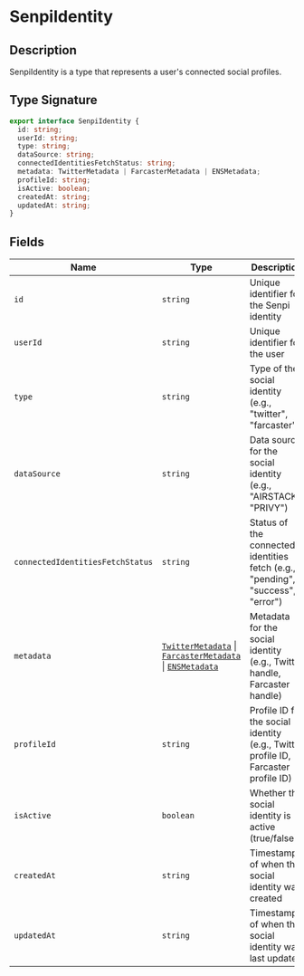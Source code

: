 # SenpiIdentity

## Description

SenpiIdentity is a type that represents a user's connected social profiles.

## Type Signature

```ts
export interface SenpiIdentity {
  id: string;
  userId: string;
  type: string;
  dataSource: string;
  connectedIdentitiesFetchStatus: string;
  metadata: TwitterMetadata | FarcasterMetadata | ENSMetadata;
  profileId: string;
  isActive: boolean;
  createdAt: string;
  updatedAt: string;
}
```

## Fields

| Name                             | Type                                                                                                                               | Description                                                                         |
| -------------------------------- | ---------------------------------------------------------------------------------------------------------------------------------- | ----------------------------------------------------------------------------------- |
| `id`                             | `string`                                                                                                                           | Unique identifier for the Senpi identity                                            |
| `userId`                         | `string`                                                                                                                           | Unique identifier for the user                                                      |
| `type`                           | `string`                                                                                                                           | Type of the social identity (e.g., "twitter", "farcaster")                          |
| `dataSource`                     | `string`                                                                                                                           | Data source for the social identity (e.g., "AIRSTACK", "PRIVY")                     |
| `connectedIdentitiesFetchStatus` | `string`                                                                                                                           | Status of the connected identities fetch (e.g., "pending", "success", "error")      |
| `metadata`                       | [`TwitterMetadata`](./twittermetadata.mdx) \| [`FarcasterMetadata`](./farcastermetadata.mdx) \| [`ENSMetadata`](./ensmetadata.mdx) | Metadata for the social identity (e.g., Twitter handle, Farcaster handle)           |
| `profileId`                      | `string`                                                                                                                           | Profile ID for the social identity (e.g., Twitter profile ID, Farcaster profile ID) |
| `isActive`                       | `boolean`                                                                                                                          | Whether the social identity is active (true/false)                                  |
| `createdAt`                      | `string`                                                                                                                           | Timestamp of when the social identity was created                                   |
| `updatedAt`                      | `string`                                                                                                                           | Timestamp of when the social identity was last updated                              |
